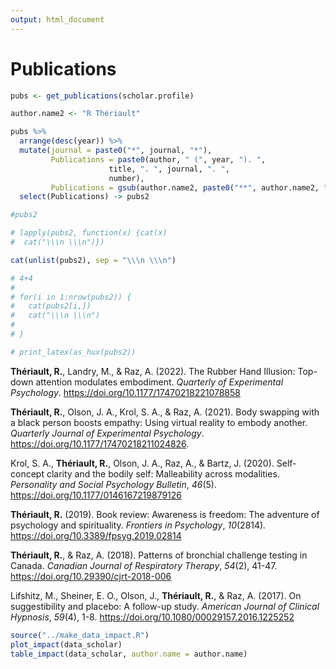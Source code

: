 ```yaml
---
output: html_document
---
```


# Publications

```r
pubs <- get_publications(scholar.profile)

author.name2 <- "R Thériault"

pubs %>% 
  arrange(desc(year)) %>%
  mutate(journal = paste0("*", journal, "*"),
         Publications = paste0(author, " (", year, "). ", 
                      title, ". ", journal, ". ", 
                      number),
         Publications = gsub(author.name2, paste0("**", author.name2, "**"), Publications)) %>% 
  select(Publications) -> pubs2

#pubs2

# lapply(pubs2, function(x) {cat(x)
#  cat("\\\n \\\n")})

cat(unlist(pubs2), sep = "\\\n \\\n")

# 4+4
# 
# for(i in 1:nrow(pubs2)) {
#   cat(pubs2[i,])
#   cat("\\\n \\\n")
# 
# }


```

```r
# print_latex(as_hux(pubs2))
```

**Thériault, R.**, Landry, M., & Raz, A. (2022). The Rubber Hand Illusion: Top-down attention modulates embodiment. *Quarterly of Experimental Psychology*. <https://doi.org/10.1177/17470218221078858>

**Thériault, R.**, Olson, J. A., Krol, S. A., & Raz, A. (2021). Body swapping with a black person boosts empathy: Using virtual reality to embody another. *Quarterly Journal of Experimental Psychology*. <https://doi.org/10.1177/17470218211024826>.

Krol, S. A., **Thériault, R.**, Olson, J. A., Raz, A., & Bartz, J. (2020). Self-concept clarity and the bodily self: Malleability across modalities. *Personality and Social Psychology Bulletin*, *46*(5). <https://doi.org/10.1177/0146167219879126>

**Thériault, R.** (2019). Book review: Awareness is freedom: The adventure of psychology and spirituality. *Frontiers in Psychology*, *10*(2814)*.* <https://doi.org/10.3389/fpsyg.2019.02814>

**Thériault, R.**, & Raz, A. (2018). Patterns of bronchial challenge testing in Canada. *Canadian Journal of Respiratory Therapy*, *54*(2), 41-47. <https://doi.org/10.29390/cjrt-2018-006>

Lifshitz, M., Sheiner, E. O., Olson, J., **Thériault, R.**, & Raz, A. (2017). On suggestibility and placebo: A follow-up study. *American Journal of Clinical Hypnosis*, *59*(4), 1-8. <https://doi.org/10.1080/00029157.2016.1225252>

```r

source("../make_data_impact.R")
plot_impact(data_scholar)
table_impact(data_scholar, author.name = author.name)

```

